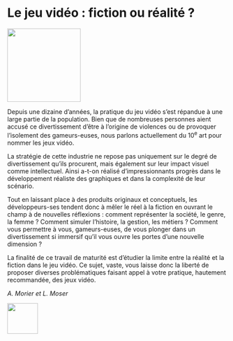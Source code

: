 # Le jeu vidéo : fiction ou réalité\ ?

\vspace{\stretch{1}}

::: {.center data-latex=""}
![](images/le-jeu-video-fiction-ou-realite.jpg){height=12em}
:::

\vspace{\stretch{1}}

Depuis une dizaine d'années, la pratique du jeu vidéo s'est répandue à une large partie de la population. Bien que de nombreuses personnes aient accusé ce divertissement d'être à l'origine de violences ou de provoquer l'isolement des gameurs-euses, nous parlons actuellement du 10^e^ art pour nommer les jeux vidéo.

La stratégie de cette industrie ne repose pas uniquement sur le degré de divertissement qu'ils procurent, mais également sur leur impact visuel comme intellectuel. Ainsi a-t-on réalisé d'impressionnants progrès dans le développement réaliste des graphiques et dans la complexité de leur scénario. 

Tout en laissant place à des produits originaux et conceptuels, les développeurs-ses tendent donc à mêler le réel à la fiction en ouvrant le champ à de nouvelles réflexions : comment représenter la société, le genre, la femme\ ? Comment simuler l'histoire, la gestion, les métiers\ ? Comment vous permettre à vous, gameurs-euses, de vous plonger dans un divertissement si immersif qu'il vous ouvre les portes d'une nouvelle dimension\ ?

\clearpage

La finalité de ce travail de maturité est d'étudier la limite entre la réalité et la fiction dans le jeu vidéo. Ce sujet, vaste, vous laisse donc la liberté de proposer diverses problématiques faisant appel à votre pratique, hautement recommandée, des jeux vidéo.

::: {.signature data-latex=""}
_A. Morier et L. Moser_
:::

::: {.flushright data-latex=""}
![](images/le-jeu-video-fiction-ou-realite-2.jpg){height=5em}
:::

